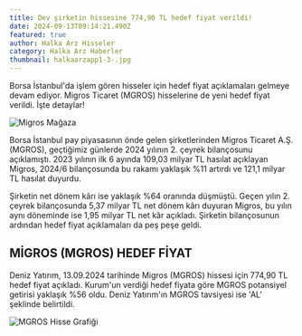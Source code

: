 ```yaml
---
title: Dev şirketin hissesine 774,90 TL hedef fiyat verildi!
date: 2024-09-13T09:14:21.490Z
featured: true
author: Halka Arz Hisseler
category: Halka Arz Haberler
thumbnail: halkaarzapp1-3-.jpg
---
```

Borsa İstanbul'da işlem gören hisseler için hedef fiyat açıklamaları gelmeye devam ediyor. Migros Ticaret (MGROS) hisselerine de yeni hedef fiyat verildi. İşte detaylar!

![Migros Mağaza](halkaarzapp2a3-2-.jpg "Migros Mağaza")

Borsa İstanbul pay piyasasının önde gelen şirketlerinden Migros Ticaret A.Ş. (MGROS), geçtiğimiz günlerde 2024 yılının 2. çeyrek bilançosunu açıklamıştı. 2023 yılının ilk 6 ayında 109,03 milyar TL hasılat açıklayan Migros, 2024/6 bilançosunda bu rakamı yaklaşık %11 artırdı ve 121,1 milyar TL hasılat duyurdu. 

Şirketin net dönem kârı ise yaklaşık %64 oranında düşmüştü. Geçen yılın 2. çeyrek bilançosunda 5,37 milyar TL net dönem kârı duyuran Migros, bu yılın aynı döneminde ise 1,95 milyar TL net kâr açıkladı. Şirketin bilançosunun ardından hedef fiyat açıklamaları da peş peşe geldi.

## **MİGROS (MGROS) HEDEF FİYAT**

Deniz Yatırım, 13.09.2024 tarihinde Migros (MGROS) hissesi için 774,90 TL hedef fiyat açıkladı. Kurum'un verdiği hedef fiyata göre MGROS potansiyel getirisi yaklaşık %56 oldu. Deniz Yatırım'ın MGROS tavsiyesi ise 'AL' şeklinde belirtildi.

![MGROS Hisse Grafiği](mgros.jpg "MGROS Hisse Grafiği")